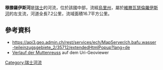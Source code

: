 {{Coord|46.57853|N|8.49448|E|display=title}}

'''穆滕羅伊斯河'''是[[瑞士|瑞士]]的河流，位於該國中部，流經[[烏里州|烏里州]]，屬於[[維滕瓦瑟倫羅伊斯河|維滕瓦瑟倫羅伊斯河]]的左支流，河道全長7.2公里，流域面積16.7平方公里。

==參考資料==
* https://api3.geo.admin.ch/rest/services/ech/MapServer/ch.bafu.wasser-teileinzugsgebiete_2/35712/extendedHtmlPopup?lang=de {{Wayback|url=https://api3.geo.admin.ch/rest/services/ech/MapServer/ch.bafu.wasser-teileinzugsgebiete_2/35712/extendedHtmlPopup?lang=de |date=20170827171214 }}
* [https://geo.ur.ch/viewer?Layers=Gew%C3%A4ssernetz&Visibility=1&Opacity=1&Zoom=14&Lat=46.560414719521226&Lng=8.465609578888348&mapType=Amtliche%20Vermessung Verlauf der Muttenreuss] {{Wayback|url=https://geo.ur.ch/viewer?Layers=Gew%C3%A4ssernetz&Visibility=1&Opacity=1&Zoom=14&Lat=46.560414719521226&Lng=8.465609578888348&mapType=Amtliche%20Vermessung |date=20181005154149 }} auf dem Uri-Geoviewer

{{Switzerland-geo-stub}}
[[Category:瑞士河流|Category:瑞士河流]]